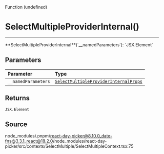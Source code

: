 <SectionTitle>Function (undefined)</SectionTitle>

# SelectMultipleProviderInternal()

---

<a id="undefined" name="undefined"></a>

<SignatureMemberIdentifier>
  **SelectMultipleProviderInternal**(`__namedParameters`): `JSX.Element`
</SignatureMemberIdentifier>

## Parameters

| Parameter           | Type                                                                                                 |
| :------------------ | :--------------------------------------------------------------------------------------------------- |
| `__namedParameters` | [`SelectMultipleProviderInternalProps`](/docs/api/interfaces/SelectMultipleProviderInternalProps.md) |

## Returns

`JSX.Element`

## Source

node_modules/.pnpm/react-day-picker@8.10.0_date-fns@3.3.1_react@18.2.0/node_modules/react-day-picker/src/contexts/SelectMultiple/SelectMultipleContext.tsx:75
